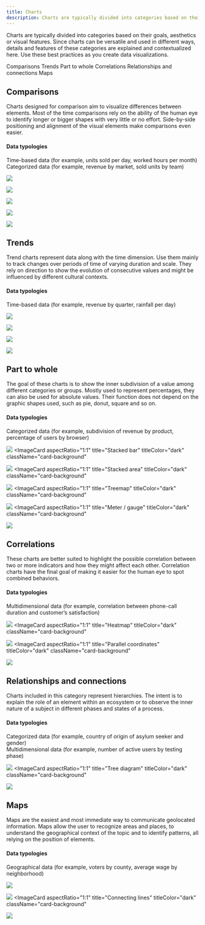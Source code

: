 ```yaml
---
title: Charts
description: Charts are typically divided into categories based on their goals, aesthetics or visual features. Since charts can be versatile and used in different ways, details and features of these categories are explained and contextualized here. Use these best practices as you create data visualizations.
---
```



<PageDescription>

Charts are typically divided into categories based on their goals, aesthetics or visual features. Since charts can be versatile and used in different ways, details and features of these categories are explained and contextualized here. Use these best practices as you create data visualizations.
</PageDescription>

<AnchorLinks>
  <AnchorLink>Comparisons</AnchorLink>
  <AnchorLink>Trends</AnchorLink>
  <AnchorLink>Part to whole</AnchorLink>
  <AnchorLink>Correlations</AnchorLink>
  <AnchorLink>Relationships and connections</AnchorLink>
  <AnchorLink>Maps</AnchorLink>
</AnchorLinks>

## Comparisons

Charts designed for comparison aim to visualize differences between elements. Most of the time comparisons rely on the ability of the human eye to identify longer or bigger shapes with very little or no effort. Side-by-side positioning and alignment of the visual elements make comparisons even easier.

#### Data typologies
Time-based data (for example, units sold per day, worked hours per month)<br/>
Categorized data (for example, revenue by market, sold units by team)

<Row className="image-card-group chart-page">
<Column colMd={3} colLg={3} noGutterSm className="homepage--no-gutter">
<ImageCard
  aspectRatio="1:1"
  title="Bar chart"
  titleColor="dark"
  className="card-background"
>

![](/images/Comparisons/Bar_chart.svg)
</ImageCard>
</Column>

<Column colMd={3} colLg={3} noGutterSm className="homepage--no-gutter">
<ImageCard
  aspectRatio="1:1"
  title="Grouped bar"
  titleColor="dark"
  className="card-background"
>

![](/images/Comparisons/Grouped_bar.svg)

</ImageCard>
</Column>
<Column colMd={3} colLg={3} noGutterSm className="homepage--no-gutter">
<ImageCard
  aspectRatio="1:1"
  title="Bubble chart"
  titleColor="dark"
  className="card-background"
>

![](/images/Comparisons/Bubble_chart.svg)

</ImageCard>
</Column>
<Column colMd={3} colLg={3} noGutterSm className="homepage--no-gutter">
<ImageCard
  aspectRatio="1:1"
  title="Radar chart"
  titleColor="dark"
  className="card-background"
>

![](/images/Comparisons/Radar_chart.svg)

</ImageCard>
</Column>
<Column colMd={3} colLg={3} noGutterSm className="homepage--no-gutter">
<ImageCard
  aspectRatio="1:1"
  title="Horizontal bar chart"
  titleColor="dark"
  className="card-background"
>

![](/images/Comparisons/Horizontal_bar.svg)

</ImageCard>
</Column>
</Row>


## Trends

Trend charts represent data along with the time dimension. Use them mainly to track changes over periods of time of varying duration and scale. They rely on direction to show the evolution of consecutive values and might be influenced by different cultural contexts.

#### Data typologies

Time-based data (for example, revenue by quarter, rainfall per day)

<Row className="image-card-group chart-page">
<Column colMd={3} colLg={3} noGutterSm className="homepage--no-gutter">
<ImageCard
  aspectRatio="1:1"
  title="Line chart"
  titleColor="dark"
  className="card-background"
>

![](/images/Trends/Line_chart.svg)
</ImageCard>
</Column>

<Column colMd={3} colLg={3} noGutterSm className="homepage--no-gutter">
<ImageCard
  aspectRatio="1:1"
  title="Area chart"
  titleColor="dark"
  className="card-background"
>

![](/images/Trends/Area_chart.svg)

</ImageCard>
</Column>
<Column colMd={3} colLg={3} noGutterSm className="homepage--no-gutter">
<ImageCard
  aspectRatio="1:1"
  title="Histogram"
  titleColor="dark"
  className="card-background"
>

![](/images/Trends/Histogram.svg)

</ImageCard>
</Column>
<Column colMd={3} colLg={3} noGutterSm className="homepage--no-gutter">
<ImageCard
  aspectRatio="1:1"
  title="Stream chart"
  titleColor="dark"
  className="card-background"
>

![](/images/Trends/Stream_chart.svg)

</ImageCard>
</Column>
</Row>

## Part to whole

The goal of these charts is to show the inner subdivision of a value among different categories or groups. Mostly used to represent percentages, they can also be used for absolute values. Their function does not depend on the graphic shapes used, such as pie, donut, square and so on.

#### Data typologies
Categorized data (for example, subdivision of revenue by product, percentage of users by browser)

<Row className="image-card-group chart-page">
<Column colMd={3} colLg={3} noGutterSm className="homepage--no-gutter">
<ImageCard
  aspectRatio="1:1"
  title="Donut / pie"
  titleColor="dark"
  className="card-background"
>

![](/images/Part_to_whole/Donut_pie.svg)
</ImageCard>
</Column>
<Column colMd={3} colLg={3} noGutterSm className="homepage--no-gutter">
<ImageCard
  aspectRatio="1:1"
  title="Stacked bar"
  titleColor="dark"
  className="card-background"
>

![](/images/Part_to_whole/Stacked_bar.svg)
</ImageCard>
</Column>
<Column colMd={3} colLg={3} noGutterSm className="homepage--no-gutter">
<ImageCard
  aspectRatio="1:1"
  title="Stacked area"
  titleColor="dark"
  className="card-background"
>

![](/images/Part_to_whole/Stacked_area.svg)
</ImageCard>
</Column>
<Column colMd={3} colLg={3} noGutterSm className="homepage--no-gutter">
<ImageCard
  aspectRatio="1:1"
  title="Treemap"
  titleColor="dark"
  className="card-background"
>

![](/images/Part_to_whole/Treemap.svg)
</ImageCard>
</Column>
<Column colMd={3} colLg={3} noGutterSm className="homepage--no-gutter">
<ImageCard
  aspectRatio="1:1"
  title="Meter / gauge"
  titleColor="dark"
  className="card-background"
>

![](/images/Part_to_whole/Meter_gauge.svg)
</ImageCard>
</Column>
</Row>

## Correlations

These charts are better suited to highlight the possible correlation between two or more indicators and how they might affect each other. Correlation charts have the final goal of making it easier for the human eye to spot combined behaviors.

#### Data typologies
Multidimensional data (for example, correlation between phone-call duration and customer’s satisfaction)

<Row className="image-card-group chart-page">
<Column colMd={3} colLg={3} noGutterSm className="homepage--no-gutter">
<ImageCard
  aspectRatio="1:1"
  title="Scatterplot"
  titleColor="dark"
  className="card-background"
>

![](images/Correlations/Scatterplot.svg)
</ImageCard>
</Column>
<Column colMd={3} colLg={3} noGutterSm className="homepage--no-gutter">
<ImageCard
  aspectRatio="1:1"
  title="Heatmap"
  titleColor="dark"
  className="card-background"
>

![](images/Correlations/Heatmap.svg)
</ImageCard>
</Column>
<Column colMd={3} colLg={3} noGutterSm className="homepage--no-gutter">
<ImageCard
  aspectRatio="1:1"
  title="Parallel coordinates"
  titleColor="dark"
  className="card-background"
>

![](images/Correlations/Parallel.svg)
</ImageCard>
</Column>
</Row>

## Relationships and connections

Charts included in this category represent hierarchies. The intent is to explain the role of an element within an ecosystem or to observe the inner nature of a subject in different phases and states of a process.

#### Data typologies
Categorized data (for example, country of origin of asylum seeker and gender)  <br/>
Multidimensional data (for example, number of active users by testing phase)

<Row className="image-card-group chart-page">
<Column colMd={3} colLg={3} noGutterSm className="homepage--no-gutter">
<ImageCard
  aspectRatio="1:1"
  title="Alluvial diagram"
  titleColor="dark"
  className="card-background"
>

![](images/Relationships_connections/Alluvial.svg)
</ImageCard>
</Column>
<Column colMd={3} colLg={3} noGutterSm className="homepage--no-gutter">
<ImageCard
  aspectRatio="1:1"
  title="Tree diagram"
  titleColor="dark"
  className="card-background"
>

![](images/Relationships_connections/Tree_diagram.svg)
</ImageCard>
</Column>

</Row>

## Maps

Maps are the easiest and most immediate way to communicate geolocated information. Maps allow the user to recognize areas and places, to understand the geographical context of the topic and to identify patterns, all relying on the position of elements.

#### Data typologies
Geographical data (for example, voters by county, average wage by neighborhood)

<Row className="image-card-group chart-page">
<Column colMd={3} colLg={3} noGutterSm className="homepage--no-gutter">
<ImageCard
  aspectRatio="1:1"
  title="Choropleth map"
  titleColor="dark"
  className="card-background"
>

![](images/Maps/Choropleth.svg)
</ImageCard>
</Column>

<Column colMd={3} colLg={3} noGutterSm className="homepage--no-gutter">
<ImageCard
  aspectRatio="1:1"
  title="Proportional symbol"
  titleColor="dark"
  className="card-background"
>

![](images/Maps/Proportional.svg)
</ImageCard>
</Column>
<Column colMd={3} colLg={3} noGutterSm className="homepage--no-gutter">
<ImageCard
  aspectRatio="1:1"
  title="Connecting lines"
  titleColor="dark"
  className="card-background"
>

![](images/Maps/Connecting.svg)
</ImageCard>
</Column>
</Row>











